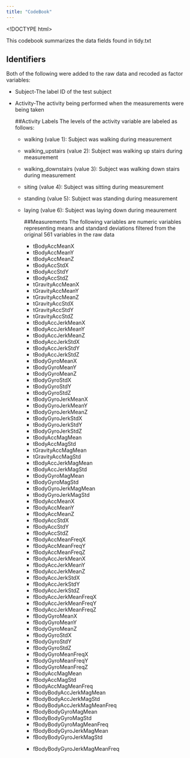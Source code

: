 ```yaml
---
title: "CodeBook"
---
```

<!DOCTYPE html>
<html>

This codebook summarizes the data fields found in tidy.txt

## Identifiers
Both of the following were added to the raw data and recoded as factor variables:

<ul>
<li> Subject-The label ID of the test subject 

<li> Activity-The activity being performed when the measurements were being taken 

##Activity Labels
The levels of the activity variable are labeled as follows: 

<ul>
<li> walking (value 1): Subject was walking during measurement

<li> walking_upstairs (value 2): Subject was walking up stairs during measurement

<li> walking_downstairs (value 3): Subject was walking down stairs during measurement 

<li> siting (value 4): Subject was sitting during measurement

<li> standing (value 5): Subject was standing during measurement

<li> laying (value 6): Subject was laying down during meaurement 

##Measurements
The following variables are numeric variables representing means and standard deviations filtered from the original 561 variables in the raw data

<ul>
<li> tBodyAccMeanX
<li> tBodyAccMeanY
<li>tBodyAccMeanZ
<li>tBodyAccStdX
<li>tBodyAccStdY
<li>tBodyAccStdZ
<li>tGravityAccMeanX
<li>tGravityAccMeanY
<li>tGravityAccMeanZ
<li>tGravityAccStdX
<li>tGravityAccStdY
<li>tGravityAccStdZ
<li>tBodyAccJerkMeanX
<li>tBodyAccJerkMeanY
<li>tBodyAccJerkMeanZ
<li>tBodyAccJerkStdX
<li>tBodyAccJerkStdY
<li>tBodyAccJerkStdZ
<li>tBodyGyroMeanX
<li>tBodyGyroMeanY
<li>tBodyGyroMeanZ
<li>tBodyGyroStdX
<li>tBodyGyroStdY
<li>tBodyGyroStdZ
<li>tBodyGyroJerkMeanX
<li>tBodyGyroJerkMeanY
<li>tBodyGyroJerkMeanZ
<li>tBodyGyroJerkStdX
<li>tBodyGyroJerkStdY
<li>tBodyGyroJerkStdZ
<li>tBodyAccMagMean
<li>tBodyAccMagStd
<li>tGravityAccMagMean
<li>tGravityAccMagStd
<li>tBodyAccJerkMagMean
<li>tBodyAccJerkMagStd
<li>tBodyGyroMagMean
<li>tBodyGyroMagStd
<li>tBodyGyroJerkMagMean
<li>tBodyGyroJerkMagStd
<li>fBodyAccMeanX
<li>fBodyAccMeanY
<li>fBodyAccMeanZ
<li>fBodyAccStdX
<li>fBodyAccStdY
<li>fBodyAccStdZ
<li>fBodyAccMeanFreqX
<li>fBodyAccMeanFreqY
<li>fBodyAccMeanFreqZ
<li>fBodyAccJerkMeanX
<li>fBodyAccJerkMeanY
<li>fBodyAccJerkMeanZ
<li>fBodyAccJerkStdX
<li>fBodyAccJerkStdY
<li>fBodyAccJerkStdZ
<li>fBodyAccJerkMeanFreqX
<li>fBodyAccJerkMeanFreqY
<li>fBodyAccJerkMeanFreqZ
<li>fBodyGyroMeanX
<li>fBodyGyroMeanY
<li>fBodyGyroMeanZ
<li>fBodyGyroStdX
<li>fBodyGyroStdY
<li>fBodyGyroStdZ
<li>fBodyGyroMeanFreqX
<li>fBodyGyroMeanFreqY
<li>fBodyGyroMeanFreqZ
<li>fBodyAccMagMean
<li>fBodyAccMagStd
<li>fBodyAccMagMeanFreq
<li>fBodyBodyAccJerkMagMean
<li>fBodyBodyAccJerkMagStd
<li>fBodyBodyAccJerkMagMeanFreq
<li>fBodyBodyGyroMagMean
<li>fBodyBodyGyroMagStd
<li>fBodyBodyGyroMagMeanFreq
<li>fBodyBodyGyroJerkMagMean
<li>fBodyBodyGyroJerkMagStd
<li>fBodyBodyGyroJerkMagMeanFreq



</html>